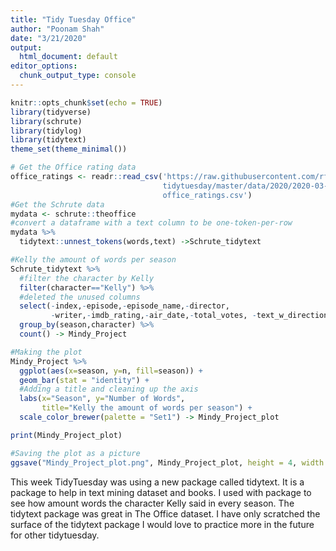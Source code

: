 ```yaml
---
title: "Tidy Tuesday Office"
author: "Poonam Shah"
date: "3/21/2020"
output:
  html_document: default
editor_options: 
  chunk_output_type: console
---
```


```r
knitr::opts_chunk$set(echo = TRUE)
library(tidyverse)
library(schrute)
library(tidylog)
library(tidytext)
theme_set(theme_minimal())
```


```r
# Get the Office rating data
office_ratings <- readr::read_csv('https://raw.githubusercontent.com/rfordatascience/
                                  tidytuesday/master/data/2020/2020-03-17/
                                  office_ratings.csv')
#Get the Schrute data
mydata <- schrute::theoffice
#convert a dataframe with a text column to be one-token-per-row
mydata %>%
  tidytext::unnest_tokens(words,text) ->Schrute_tidytext
```


```r
#Kelly the amount of words per season 
Schrute_tidytext %>%
  #filter the character by Kelly
  filter(character=="Kelly") %>%
  #deleted the unused columns
  select(-index,-episode,-episode_name,-director,
         -writer,-imdb_rating,-air_date,-total_votes, -text_w_direction)%>%
  group_by(season,character) %>%
  count() -> Mindy_Project

#Making the plot
Mindy_Project %>%
  ggplot(aes(x=season, y=n, fill=season)) +
  geom_bar(stat = "identity") +
  #Adding a title and cleaning up the axis
  labs(x="Season", y="Number of Words", 
       title="Kelly the amount of words per season") +
  scale_color_brewer(palette = "Set1") -> Mindy_Project_plot

print(Mindy_Project_plot)

#Saving the plot as a picture
ggsave("Mindy_Project_plot.png", Mindy_Project_plot, height = 4, width = 6)

```

This week TidyTuesday was using a new package called tidytext. It is a package to help in text mining dataset and books. I used with package to see how amount words the character Kelly said in every season. The tidytext package was great in The Office dataset. I have only scratched the surface of the tidytext package I would love to practice more in the future for other tidytuesday.
